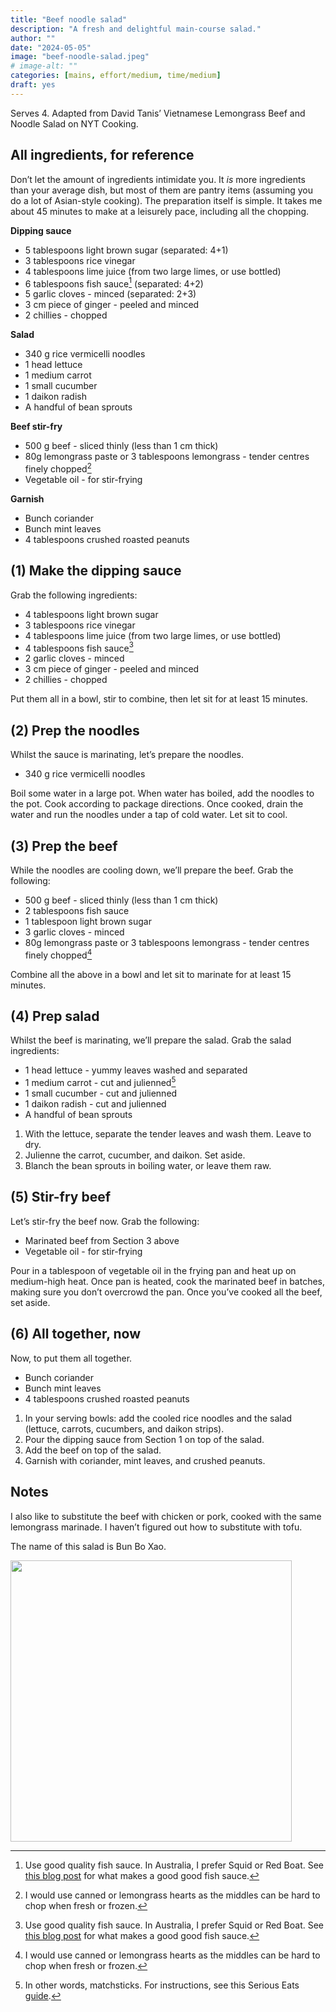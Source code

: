 ```yaml
---
title: "Beef noodle salad"
description: "A fresh and delightful main-course salad."
author: ""
date: "2024-05-05"
image: "beef-noodle-salad.jpeg"
# image-alt: ""
categories: [mains, effort/medium, time/medium]
draft: yes
---
```


Serves 4. Adapted from David Tanis' Vietnamese Lemongrass Beef and Noodle Salad on NYT Cooking.

## All ingredients, for reference

Don't let the amount of ingredients intimidate you. It *is* more ingredients than your average dish, but most of them are pantry items (assuming you do a lot of Asian-style cooking). The preparation itself is simple. It takes me about 45 minutes to make at a leisurely pace, including all the chopping.

**Dipping sauce**

-   5 tablespoons light brown sugar (separated: 4+1)
-   3 tablespoons rice vinegar
-   4 tablespoons lime juice (from two large limes, or use bottled)
-   6 tablespoons fish sauce[^1] (separated: 4+2)
-   5 garlic cloves - minced (separated: 2+3)
-   3 cm piece of ginger - peeled and minced
-   2 chillies - chopped

[^1]: Use good quality fish sauce. In Australia, I prefer Squid or Red Boat. See [this blog post](https://hot-thai-kitchen.com/fish-sauce-101/) for what makes a good good fish sauce.

**Salad**

-   340 g rice vermicelli noodles
-   1 head lettuce
-   1 medium carrot
-   1 small cucumber
-   1 daikon radish
-   A handful of bean sprouts

**Beef stir-fry**

-   500 g beef - sliced thinly (less than 1 cm thick)
-   80g lemongrass paste or 3 tablespoons lemongrass - tender centres finely chopped[^2]
-   Vegetable oil - for stir-frying

[^2]: I would use canned or lemongrass hearts as the middles can be hard to chop when fresh or frozen.

**Garnish**

-   Bunch coriander
-   Bunch mint leaves
-   4 tablespoons crushed roasted peanuts

## (1) Make the dipping sauce

Grab the following ingredients:

-   4 tablespoons light brown sugar
-   3 tablespoons rice vinegar
-   4 tablespoons lime juice (from two large limes, or use bottled)
-   4 tablespoons fish sauce[^3]
-   2 garlic cloves - minced
-   3 cm piece of ginger - peeled and minced
-   2 chillies - chopped

[^3]: Use good quality fish sauce. In Australia, I prefer Squid or Red Boat. See [this blog post](https://hot-thai-kitchen.com/fish-sauce-101/) for what makes a good good fish sauce.

Put them all in a bowl, stir to combine, then let sit for at least 15 minutes.

## (2) Prep the noodles

Whilst the sauce is marinating, let's prepare the noodles.

-   340 g rice vermicelli noodles

Boil some water in a large pot. When water has boiled, add the noodles to the pot. Cook according to package directions. Once cooked, drain the water and run the noodles under a tap of cold water. Let sit to cool.

## (3) Prep the beef

While the noodles are cooling down, we'll prepare the beef. Grab the following:

-   500 g beef - sliced thinly (less than 1 cm thick)
-   2 tablespoons fish sauce
-   1 tablespoon light brown sugar
-   3 garlic cloves - minced
-   80g lemongrass paste or 3 tablespoons lemongrass - tender centres finely chopped[^4]

[^4]: I would use canned or lemongrass hearts as the middles can be hard to chop when fresh or frozen.

Combine all the above in a bowl and let sit to marinate for at least 15 minutes.

## (4) Prep salad

Whilst the beef is marinating, we'll prepare the salad. Grab the salad ingredients:

-   1 head lettuce - yummy leaves washed and separated
-   1 medium carrot - cut and julienned[^5]
-   1 small cucumber - cut and julienned
-   1 daikon radish - cut and julienned
-   A handful of bean sprouts

[^5]: In other words, matchsticks. For instructions, see this Serious Eats [guide](https://www.seriouseats.com/how-to-cut-carrots-7963002#toc-to-cut-matchsticksjulienne).

1. With the lettuce, separate the tender leaves and wash them. Leave to dry.
2. Julienne the carrot, cucumber, and daikon. Set aside.
3. Blanch the bean sprouts in boiling water, or leave them raw.

## (5) Stir-fry beef

Let's stir-fry the beef now. Grab the following:

-   Marinated beef from Section 3 above
-   Vegetable oil - for stir-frying

Pour in a tablespoon of vegetable oil in the frying pan and heat up on medium-high heat. Once pan is heated, cook the marinated beef in batches, making sure you don't overcrowd the pan. Once you've cooked all the beef, set aside.

## (6) All together, now

Now, to put them all together. 

-   Bunch coriander
-   Bunch mint leaves
-   4 tablespoons crushed roasted peanuts

1. In your serving bowls: add the cooled rice noodles and the salad (lettuce, carrots, cucumbers, and daikon strips).
2. Pour the dipping sauce from Section 1 on top of the salad.
3. Add the beef on top of the salad.
4. Garnish with coriander, mint leaves, and crushed peanuts.

## Notes

I also like to substitute the beef with chicken or pork, cooked with the same lemongrass marinade. I haven't figured out how to substitute with tofu.

The name of this salad is Bun Bo Xao.

![](beef-noodle-salad.jpeg){fig-align="center" width="450"}
